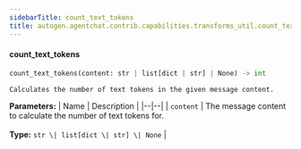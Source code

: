 ```yaml
---
sidebarTitle: count_text_tokens
title: autogen.agentchat.contrib.capabilities.transforms_util.count_text_tokens
---
```


<code class="doc-symbol doc-symbol-heading doc-symbol-function"></code>
#### count_text_tokens

```python
count_text_tokens(content: str | list[dict | str] | None) -> int
```

    Calculates the number of text tokens in the given message content.

<b>Parameters:</b>
| Name | Description |
|--|--|
| `content` | The message content to calculate the number of text tokens for.<br/><br/>**Type:** `str \| list[dict \| str] \| None` |

<br />
